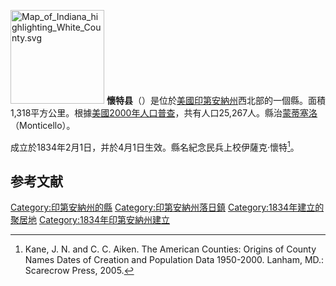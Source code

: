 {{noteTA
|T=zh-cn:怀特县 (印第安纳州); zh-tw:懷特郡 (印地安納州); zh-hk:懷特縣 (印第安納州);
|G1=USState
}}

{{Otheruses|懷特縣|subject=美國印地安納州的一個縣|other=同名的縣}}
[[File:Map_of_Indiana_highlighting_White_County.svg|150px]]
'''懷特县'''（{{lang-en|White County}}）是位於[[美國|美國]][[印第安納州|印第安納州]]西北部的一個縣。面積1,318平方公里。根據[[美國2000年人口普查|美國2000年人口普查]]，共有人口25,267人。縣治[[蒙蒂塞洛_(印地安納州)|蒙蒂塞洛]]（Monticello）。

成立於1834年2月1日，并於4月1日生效。縣名紀念民兵上校伊薩克·懷特<ref>Kane, J. N. and C. C. Aiken. The American Counties: Origins of County Names Dates of Creation and Population Data 1950-2000. Lanham, MD.: Scarecrow Press, 2005.</ref>。

==参考文献==
{{Reflist}}

{{印第安納州}}
{{懷特縣 (印地安納州)}}
{{Authority control}}

{{DEFAULTSORT:White County}}
[[Category:印第安納州的縣|Category:印第安納州的縣]]
[[Category:印第安納州落日鎮|Category:印第安納州落日鎮]]
[[Category:1834年建立的聚居地|Category:1834年建立的聚居地]]
[[Category:1834年印第安納州建立|Category:1834年印第安納州建立]]

{{Indiana-geo-stub}}